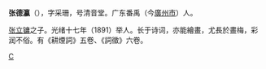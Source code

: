 {{Unreferenced|time=2013-05-22T08:22:16+00:00 }}

'''张德瀛'''（{{bd|||1914年|}}），字采珊，号清音堂。广东番禹（今[[廣州市|廣州市]]）人。

[[张立镛|张立镛]]之子。光绪十七年（1891）举人。长于诗词，亦能繪畫，尤長於畫梅，彩润不俗。有《耕煙詞》五卷、《詞徵》六卷。

{{清朝人物小作品}}

[[Category:常州詞派詞人|C]]